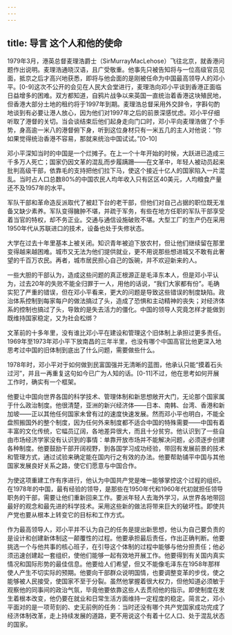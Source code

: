 ```yaml
---
---
---
```

title: 导言 这个人和他的使命
---







1979年3月，港英总督麦理浩爵士（SirMurrayMacLehose）飞往北京，就香港问题作出说明。麦理浩通晓汉语，且广受敬重。他事先只被告知将与一位高级官员见面，抵京之后才高兴地获悉，即将与他会面的是刚被任命为中国最高领导人的邓小平。[0-9]这次不公开的会见在人民大会堂进行，麦理浩向邓小平谈到香港正面临日益增多的困难。双方都知道，自鸦片战争以来英国一直统治着香港这块殖民地，但香港大部分土地的租约将于1997年到期。麦理浩总督采用外交辞令，字斟句酌地谈到有必要让港人放心，因为他们对1997年之后的前景深感忧虑。邓小平仔细听取了港督的关切。当会谈结束后他们起身走向门口时，邓小平向麦理浩做了个手势，身高逾一米八的港督俯下身，听到这位身材只有一米五几的主人对他说：“你如果觉得统治香港不容易，那就来统治中国试试。”[0-10]

邓小平深知当时的中国是一个烂摊子。在上一个十年开始的时候，大跃进已造成三千多万人死亡；国家仍因文革的混乱而步履蹒跚——在文革中，年轻人被动员起来批判高级干部，依靠毛的支持把他们拉下马，使这个接近十亿人的国家陷入一片混乱。当时占人口总数80%的中国农民人均年收入只有区区40美元，人均粮食产量还不及1957年的水平。

军队干部和革命造反派取代了被赶下台的老干部，但他们对自己占据的职位既无准备又缺少素养。军队变得臃肿不堪，并疏于军务，有些在地方任职的军队干部享受着当官的特权，却不务正业。交通与通信设施破败不堪。大型工厂的生产仍在采用1950年代从苏联进口的技术，设备也处于失修状态。

大学在过去十年里基本上被关闭。知识青年被迫下放农村，但让他们继续留在那里变得越来越困难。城市又无法为他们提供就业，更不用说那些想进城又不敢有此奢望的千百万农民。再者，城市居民担心自己的饭碗，并不欢迎新来的人。

一些大胆的干部认为，造成这些问题的真正根源正是毛泽东本人，但是邓小平认为，过去20年的失败不能全归罪于一人，用他的话说，“我们大家都有份”。毛确实犯了严重的错误，但在邓小平看来，更大的问题是导致这些错误的制度缺陷。政治体系控制到每家每户的做法搞过了头，造成了恐惧和主动精神的丧失；对经济体系的控制也搞过了头，导致的是失去活力的僵化。中国的领导人究竟怎样才能做到既维持国家稳定，又为社会松绑？

文革前的十多年里，没有谁比邓小平在建设和管理这个旧体制上承担过更多责任。1969年至1973年邓小平下放南昌的三年半里，也没有哪个中国高官比他更深入地思考过中国的旧体制到底出了什么问题，需要做些什么。

1978年时，邓小平对于如何做到民富国强并无清晰的蓝图，他承认只能“摸着石头过河”，并且一再重复这句如今已广为人知的话。[0-11]不过，他在思考如何开展工作时，确实有一个框架。

他要让中国向世界各国的科学技术、管理体制和新思想敞开大门，无论那个国家属于什么政治制度。他很清楚，亚洲的新兴经济体——日本、南韩、台湾、香港和新加坡——正以其他任何国家未曾有过的速度快速发展。然而邓小平也明白，不能全盘照搬国外的整个制度，因为任何外来制度都不适合中国的特殊需要——中国有着丰富的文化传统，它幅员辽阔，各地差异很大，而且十分贫穷。他认识到了一些自由市场经济学家没有认识到的事情：单靠开放市场并不能解决问题，必须逐步创建各种制度。他要鼓励干部开阔视野，到各国学习成功经验，带回有发展前景的技术和管理方式，通过试验来确定能在国内行之有效的办法。他要帮助铺平中国与其他国家发展良好关系之路，使它们愿意与中国合作。

为使这项重建工作有序进行，他认为中国共产党是唯一能够掌控这个过程的组织。在1978年的中国，最有经验的领导，是那些在1950年代和1960年代初就担任领导职务的干部，需要让他们重新回来工作。要派年轻人去海外学习，从世界各地带回最好的观念和最先进的科学技术。采用这些新的做法将带来巨大的破坏性。即使共产党也要从根本上转变它的目标和工作方式。

作为最高领导人，邓小平并不认为自己的任务是提出新思想，他认为自己要负责的是设计和创建新体制这一颠覆性的过程。他要承担最后责任，作出正确判断。他要挑选一个与他共事的核心班子，在引导这个体制的过程中能够与他分担责任；他必须迅速创建起一套组织，使他们能够一起有效地开展工作。他要得到有关国内真实情况和国际形势的最佳信息。他要给人们希望，但又不能像毛泽东在1958年那样使人产生不切实际的预期。他要向干部群众说明国情，也要调整变革的步伐，使之能够被人民接受，使国家不至于分裂。虽然他掌握着很大权力，但他知道必须敏于观察他的同事间的政治气氛，毕竟他要依靠这些人去贯彻他的指示。即使制度在发生着根本改变，他仍要在就业和日常生活方面维持一定程度的稳定。简言之，邓小平面对的是一项苛刻的、史无前例的任务：当时还没有哪个共产党国家成功完成了经济体制改革，走上持续发展的道路，更不用说这个有着十亿人口、处于混乱状态的国家。